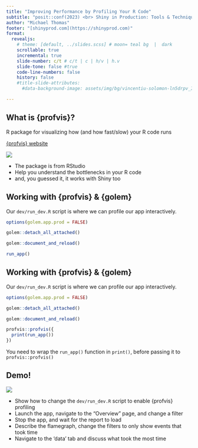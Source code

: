 ```yaml
---
title: "Improving Performance by Profiling Your R Code"
subtitle: "posit::conf(2023) <br> Shiny in Production: Tools & Techniques"
author: "Michael Thomas"
footer: "[shinyprod.com](https://shinyprod.com)"
format:
  revealjs:
    # theme: [default, ../slides.scss] # moon= teal bg  |  dark
    scrollable: true
    incremental: true
    slide-number: c/t # c/t | c | h/v | h.v
    slide-tone: false #true
    code-line-numbers: false
    history: false
    #title-slide-attributes:
      #data-background-image: assets/img/bg/vincentiu-solomon-ln5drpv_ImI-unsplash.jpg

---
```


## What is {profvis}?

R package for visualizing how (and how fast/slow) your R code runs

[{profvis} website](https://rstudio.github.io/profvis/index.html)

![](www/example_profvis_report.png)

::: {.notes}
* The package is from RStudio
* Help you understand the bottlenecks in your R code
* and, you guessed it, it works with Shiny too
:::

## Working with {profvis} & {golem} {auto-animate=true}

Our `dev/run_dev.R` script is where we can profile our app interactively.

```.r
options(golem.app.prod = FALSE)

golem::detach_all_attached()

golem::document_and_reload()

run_app()
```
## Working with {profvis} & {golem} {auto-animate=true}

Our `dev/run_dev.R` script is where we can profile our app interactively.

```.r
options(golem.app.prod = FALSE)

golem::detach_all_attached()

golem::document_and_reload()

profvis::profvis({
  print(run_app())
})
```

::: {.notes}
You need to wrap the `run_app()` function in `print()`, before passing it to `profvis::profvis()`
:::

## Demo!

![](www/myspace_meme.png)

::: {.notes}
- Show how to change the `dev/run_dev.R` script to enable {profvis} profiling
- Launch the app, navigate to the "Overview" page, and change a filter
- Stop the app, and wait for the report to load
- Describe the flamegraph, change the filters to only show events that took time
- Navigate to the 'data' tab and discuss what took the most time
:::